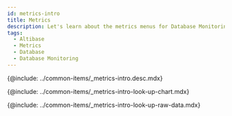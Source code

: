 ```yaml
---
id: metrics-intro
title: Metrics
description: Let's learn about the metrics menus for Database Monitoring analysis.
tags:
  - Altibase
  - Metrics
  - Database
  - Database Monitoring
---
```



<!-- Overview-->

{@include: ../common-items/_metrics-intro.desc.mdx}

<IntroExam category='db_altibase_counter'/>

<ProdImg img='metrics-example-00.png' desc=''/>

<!-- View Metrics Chart-->

{@include: ../common-items/_metrics-intro-look-up-chart.mdx}  

<LookupchartDesc metric='active sessions' category='db_oracle_counter' />

<!-- View Metrics Raw Data-->

{@include: ../common-items/_metrics-intro-look-up-raw-data.mdx}
